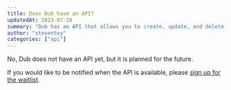 ```yaml
---
title: Does Dub have an API?
updatedAt: 2023-07-18
summary: "Dub has an API that allows you to create, update, and delete links programmatically."
author: "steventey"
categories: ["api"]
---
```


No, Dub does not have an API yet, but it is planned for the future.

If you would like to be notified when the API is available, please [sign up for the waitlist](https://tally.so/r/wdN50V).
